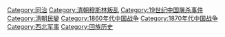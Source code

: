{{Main|同治回乱|同治陕甘回变|同治新疆回变}}

[[Category:同治|Category:同治]]
[[Category:清朝穆斯林叛乱|Category:清朝穆斯林叛乱]]
[[Category:19世纪中国屠杀事件|Category:19世纪中国屠杀事件]]
[[Category:清朝民變|Category:清朝民變]]
[[Category:1860年代中国战争|Category:1860年代中国战争]]
[[Category:1870年代中国战争|Category:1870年代中国战争]]
[[Category:西北军事|Category:西北军事]]
[[Category:回族历史|Category:回族历史]]